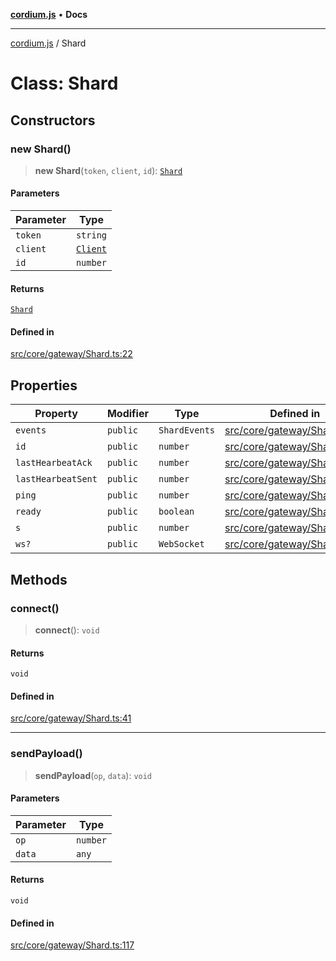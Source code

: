 [**cordium.js**](../README.mdx) • **Docs**

***

[cordium.js](../globals.mdx) / Shard

# Class: Shard

## Constructors

### new Shard()

> **new Shard**(`token`, `client`, `id`): [`Shard`](Shard.mdx)

#### Parameters

| Parameter | Type |
| ------ | ------ |
| `token` | `string` |
| `client` | [`Client`](Client.mdx) |
| `id` | `number` |

#### Returns

[`Shard`](Shard.mdx)

#### Defined in

[src/core/gateway/Shard.ts:22](https://github.com/devdimer/cordium.js/blob/5acfe627949366dc136ee1adc1bf86648eab42bb/src/core/gateway/Shard.ts#L22)

## Properties

| Property | Modifier | Type | Defined in |
| ------ | ------ | ------ | ------ |
| `events` | `public` | `ShardEvents` | [src/core/gateway/Shard.ts:20](https://github.com/devdimer/cordium.js/blob/5acfe627949366dc136ee1adc1bf86648eab42bb/src/core/gateway/Shard.ts#L20) |
| `id` | `public` | `number` | [src/core/gateway/Shard.ts:14](https://github.com/devdimer/cordium.js/blob/5acfe627949366dc136ee1adc1bf86648eab42bb/src/core/gateway/Shard.ts#L14) |
| `lastHearbeatAck` | `public` | `number` | [src/core/gateway/Shard.ts:19](https://github.com/devdimer/cordium.js/blob/5acfe627949366dc136ee1adc1bf86648eab42bb/src/core/gateway/Shard.ts#L19) |
| `lastHearbeatSent` | `public` | `number` | [src/core/gateway/Shard.ts:18](https://github.com/devdimer/cordium.js/blob/5acfe627949366dc136ee1adc1bf86648eab42bb/src/core/gateway/Shard.ts#L18) |
| `ping` | `public` | `number` | [src/core/gateway/Shard.ts:17](https://github.com/devdimer/cordium.js/blob/5acfe627949366dc136ee1adc1bf86648eab42bb/src/core/gateway/Shard.ts#L17) |
| `ready` | `public` | `boolean` | [src/core/gateway/Shard.ts:16](https://github.com/devdimer/cordium.js/blob/5acfe627949366dc136ee1adc1bf86648eab42bb/src/core/gateway/Shard.ts#L16) |
| `s` | `public` | `number` | [src/core/gateway/Shard.ts:15](https://github.com/devdimer/cordium.js/blob/5acfe627949366dc136ee1adc1bf86648eab42bb/src/core/gateway/Shard.ts#L15) |
| `ws?` | `public` | `WebSocket` | [src/core/gateway/Shard.ts:13](https://github.com/devdimer/cordium.js/blob/5acfe627949366dc136ee1adc1bf86648eab42bb/src/core/gateway/Shard.ts#L13) |

## Methods

### connect()

> **connect**(): `void`

#### Returns

`void`

#### Defined in

[src/core/gateway/Shard.ts:41](https://github.com/devdimer/cordium.js/blob/5acfe627949366dc136ee1adc1bf86648eab42bb/src/core/gateway/Shard.ts#L41)

***

### sendPayload()

> **sendPayload**(`op`, `data`): `void`

#### Parameters

| Parameter | Type |
| ------ | ------ |
| `op` | `number` |
| `data` | `any` |

#### Returns

`void`

#### Defined in

[src/core/gateway/Shard.ts:117](https://github.com/devdimer/cordium.js/blob/5acfe627949366dc136ee1adc1bf86648eab42bb/src/core/gateway/Shard.ts#L117)
